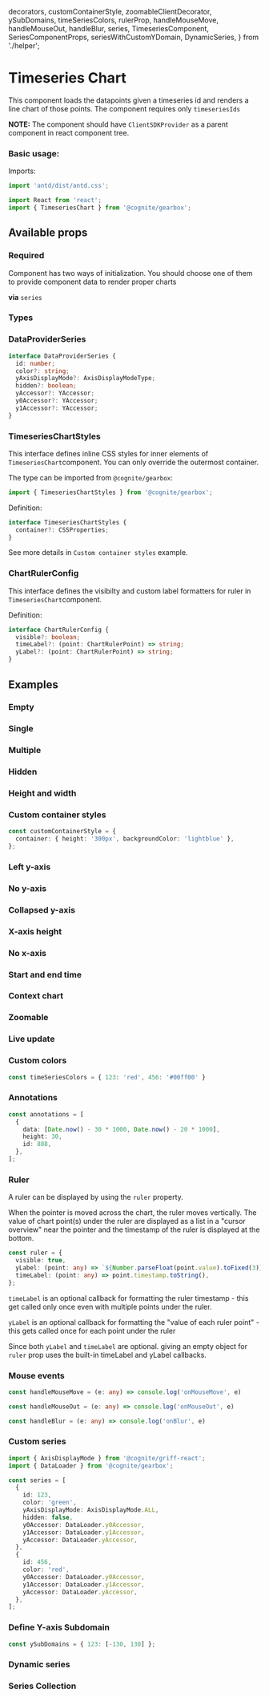   decorators,
  customContainerStyle,
  zoomableClientDecorator,
  ySubDomains,
  timeSeriesColors,
  rulerProp,
  handleMouseMove,
  handleMouseOut,
  handleBlur,
  series,
  TimeseriesComponent,
  SeriesComponentProps,
  seriesWithCustomYDomain,
  DynamicSeries,
} from './helper';

<Meta title="Time Series/TimeseriesChart" decorators={decorators} />

# Timeseries Chart

This component loads the datapoints given a timeseries id and renders a line chart of those points.
The component requires only `timeseriesIds`

**NOTE:** The component should have `ClientSDKProvider` as a parent component in react component tree.

### Basic usage:

Imports:

```typescript
import 'antd/dist/antd.css';

import React from 'react';
import { TimeseriesChart } from '@cognite/gearbox';

```

<Preview>
  <Story name="Basic usage" >
    <TimeseriesChart
      series={[814208809031578, 6227120530180250]}
    />
  </Story>
</Preview>

## Available props

### Required
Component has two ways of initialization. You should choose one of them to provide component data to render proper charts

**via** `series`
<Props of={TimeseriesComponent} />

### Types

### DataProviderSeries

```typescript
interface DataProviderSeries {
  id: number;
  color?: string;
  yAxisDisplayMode?: AxisDisplayModeType;
  hidden?: boolean;
  yAccessor?: YAccessor;
  y0Accessor?: YAccessor;
  y1Accessor?: YAccessor;
}
```

### TimeseriesChartStyles

This interface defines inline CSS styles for inner elements of `TimeseriesChart`component.
You can only override the outermost container.

The type can be imported from `@cognite/gearbox`:

```typescript
import { TimeseriesChartStyles } from '@cognite/gearbox';
```

Definition:

```typescript
interface TimeseriesChartStyles {
  container?: CSSProperties;
}
```

See more details in `Custom container styles` example.

### ChartRulerConfig

This interface defines the visibilty and custom label formatters for ruler in `TimeseriesChart`component.

Definition:

```typescript
interface ChartRulerConfig {
  visible?: boolean;
  timeLabel?: (point: ChartRulerPoint) => string;
  yLabel?: (point: ChartRulerPoint) => string;
}
```

## Examples

### Empty

<Preview>
  <Story name="Empty" >
    <TimeseriesChart
      series={[]}
    />
  </Story>
</Preview>

### Single

<Preview>
  <Story name="Single" >
    <TimeseriesChart
      series={[123]}
    />
  </Story>
</Preview>

### Multiple

<Preview>
  <Story name="Multiple" >
    <TimeseriesChart
      series={[123, 456]}
    />
  </Story>
</Preview>

### Hidden

<Preview>
  <Story name="Hidden" >
    <TimeseriesChart
      series={[{id: 123, hidden: true}, {id: 456}]}
    />
  </Story>
</Preview>

### Height and width

<Preview>
  <Story name="Height and width" >
    <TimeseriesChart
      series={[123]}
      height={300}
      width={800}
    />
  </Story>
</Preview>

### Custom container styles

```typescript
const customContainerStyle = {
  container: { height: '300px', backgroundColor: 'lightblue' },
};
```
<Preview>
  <Story name="Custom container styles" >
    <TimeseriesChart
      series={[123]}
      styles={customContainerStyle}
    />
  </Story>
</Preview>

### Left y-axis

<Preview>
  <Story name="Left y-axis" >
    <TimeseriesChart
      series={[123]}
      yAxisPlacement={'LEFT'}
    />
  </Story>
</Preview>

### No y-axis

<Preview>
  <Story name="No y-axis" >
    <TimeseriesChart
      series={[123]}
      yAxisDisplayMode={'NONE'}
     />
  </Story>
</Preview>

### Collapsed y-axis

<Preview>
  <Story name="Collapsed y-axis" >
    <TimeseriesChart
      series={[123]}
      yAxisDisplayMode={'COLLAPSED'}
    />
  </Story>
</Preview>

### X-axis height

<Preview>
  <Story name="X-axis height" >
    <TimeseriesChart
      series={[123]}
      xAxisHeight={100}
    />
  </Story>
</Preview>

### No x-axis

<Preview>
  <Story name="No x-axis" >
    <TimeseriesChart
      series={[123]}
      xAxisHeight={0}
    />
  </Story>
</Preview>

### Start and end time

<Preview>
  <Story name="Start and end time" >
    <TimeseriesChart
      series={[123]}
      start={new Date(2019, 3, 1)}
      end={new Date(2019, 4, 1)}
    />
  </Story>
</Preview>

### Context chart

<Preview>
  <Story name="Context chart" >
    <TimeseriesChart
      series={[123]}
      start={Date.now() - 30 * 24 * 60 * 60 * 1000}
      end={Date.now()}
      zoomable={true}
      contextChart={true}
    />
  </Story>
</Preview>

### Zoomable

<Preview>
  <Story name="Zoomable">
    <TimeseriesChart
      series={[814208809031578, 6227120530180250]}
      start={Date.now() - 180 * 24 * 60 * 60 * 1000}
      end={Date.now()}
      zoomable={true}
      contextChart={true}
    />
  </Story>
</Preview>

### Live update

<Preview>
  <Story name="Live update" decorators={[zoomableClientDecorator]}>
    <TimeseriesChart
      series={[123]}
      liveUpdate={true}
      updateIntervalMillis={2000}
    />
  </Story>
</Preview>

### Custom colors

```typescript
const timeSeriesColors = { 123: 'red', 456: '#00ff00' }
```

<Preview>
  <Story name="Custom colors" >
   <TimeseriesChart
      series={[{id: 123, color: '#00ff00'}, {id: 456, color:'#ff0000'}]}
    />
  </Story>
</Preview>

### Annotations

```typescript
const annotations = [
  {
    data: [Date.now() - 30 * 1000, Date.now() - 20 * 1000],
    height: 30,
    id: 888,
  },
];
```

<Preview>
  <Story name="Annotations" >
    <TimeseriesChart
      series={[123]}
      annotations={[
        {
          data: [Date.now() - 30 * 1000, Date.now() - 20 * 1000],
          color: '#ff0000',
          id: 888,
        }
      ]}
      />
  </Story>
</Preview>

### Ruler

A ruler can be displayed by using the `ruler` property.

When the pointer is moved across the chart, the ruler moves vertically.
The value of chart point(s) under the ruler are displayed as a list in a "cursor overview" near the pointer and the timestamp of the ruler is displayed at the bottom.

```typescript
const ruler = {
  visible: true,
  yLabel: (point: any) => `${Number.parseFloat(point.value).toFixed(3)}`,
  timeLabel: (point: any) => point.timestamp.toString(),
};
```

`timeLabel` is an optional callback for formatting the ruler timestamp - this get called only once even with multiple points under the ruler.

`yLabel` is an optional callback for formatting the "value of each ruler point" - this gets called once for each point under the ruler

Since both `yLabel` and `timeLabel` are optional. giving an empty object for `ruler` prop uses the built-in timeLabel and yLabel callbacks.


<Preview>
  <Story name="Ruler" >
    <TimeseriesChart
      series={[{id:123}, {id:456}]}
      start={Date.now() - 60 * 1000}
      end={Date.now()}
      ruler={rulerProp}
      />
  </Story>
</Preview>

### Mouse events

```typescript
const handleMouseMove = (e: any) => console.log('onMouseMove', e)

const handleMouseOut = (e: any) => console.log('onMouseOut', e)

const handleBlur = (e: any) => console.log('onBlur', e)

```

<Preview>
  <Story name="Mouse events" >
    <TimeseriesChart
      series={[123]}
      onMouseMove={handleMouseMove}
      onMouseOut={handleMouseOut}
      onBlur={handleBlur}
    />
  </Story>
</Preview>

### Custom series

```typescript
import { AxisDisplayMode } from '@cognite/griff-react';
import { DataLoader } from '@cognite/gearbox';

const series = [
  {
    id: 123,
    color: 'green',
    yAxisDisplayMode: AxisDisplayMode.ALL,
    hidden: false,
    y0Accessor: DataLoader.y0Accessor,
    y1Accessor: DataLoader.y1Accessor,
    yAccessor: DataLoader.yAccessor,
  },
  {
    id: 456,
    color: 'red',
    y0Accessor: DataLoader.y0Accessor,
    y1Accessor: DataLoader.y1Accessor,
    yAccessor: DataLoader.yAccessor,
  },
];
```

<Preview>
  <Story name="Custom series" >
    <TimeseriesChart
      series={series}
      yAxisDisplayMode={'NONE'}
    />
  </Story>
</Preview>

### Define Y-axis Subdomain

```jsx
const ySubDomains = { 123: [-130, 130] };
```

<Preview>
  <Story name="Define Y-axis Subdomain" >
    <TimeseriesChart
      series={[{id: 123, ySubDomain: [-130, 130]}]}
    />
  </Story>
</Preview>

### Dynamic series

<Preview>
  <Story name="Dynamic series" >
    <DynamicSeries />
  </Story>
</Preview>


### Series Collection

<Preview>
  <Story name="Series collections" >
    <TimeseriesChart
      series={[
        {id: 111, color: 'black'},
        {id: 123, collectionId: 1},
        {id: 456, collectionId: 1},
        {id: 789, collectionId: 2}
      ]}
      collections={[
        {id: 1, color: 'red'},
        {id: 2, color: 'blue'},
      ]}
      zoomable={true}
      ruler={{visible: true}}
      pointsPerSeries={200}
    />
  </Story>
</Preview>

